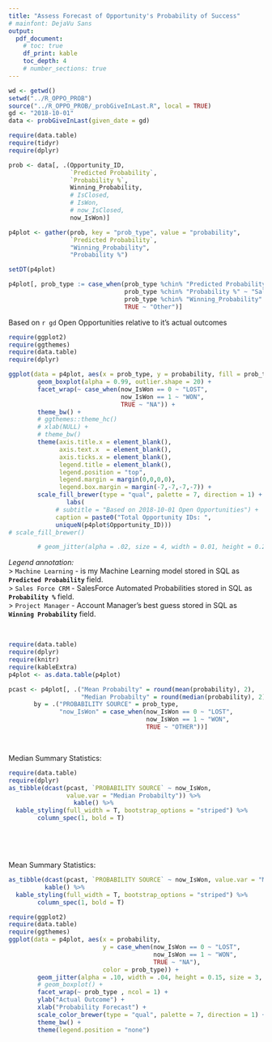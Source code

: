 ```yaml
---
title: "Assess Forecast of Opportunity's Probability of Success"
# mainfont: DejaVu Sans
output:
  pdf_document:
    # toc: true
    df_print: kable
    toc_depth: 4
    # number_sections: true
---
```


<!-- Data to explore: -->

```r
wd <- getwd()
setwd("../R_OPPO_PROB")
source("../R_OPPO_PROB/_probGiveInLast.R", local = TRUE)
gd <- "2018-10-01"
data <- probGiveInLast(given_date = gd)
```

```r
require(data.table)
require(tidyr)
require(dplyr)

prob <- data[, .(Opportunity_ID,
                 `Predicted Probability`,
                 `Probability %`,
                 Winning_Probability,
                 # IsClosed,
                 # IsWon,
                 # now_IsClosed,
                 now_IsWon)]

p4plot <- gather(prob, key = "prob_type", value = "probability",
                 `Predicted Probability`,
                 "Winning_Probability",
                 "Probability %")

setDT(p4plot)

p4plot[, prob_type := case_when(prob_type %chin% "Predicted Probability" ~ "Machine Learning",
                                prob_type %chin% "Probability %" ~ "Sales Force CRM",
                                prob_type %chin% "Winning_Probability" ~ "Project Manager",
                                TRUE ~ "Other")]

```


Based on `r gd` Open Opportunities relative to it's actual outcomes\


  
```r

require(ggplot2)
require(ggthemes)
require(data.table)
require(dplyr)

ggplot(data = p4plot, aes(x = prob_type, y = probability, fill = prob_type)) +
        geom_boxplot(alpha = 0.99, outlier.shape = 20) +
        facet_wrap(~ case_when(now_IsWon == 0 ~ "LOST",
                               now_IsWon == 1 ~ "WON",
                               TRUE ~ "NA")) +
        theme_bw() +
        # ggthemes::theme_hc()
        # xlab(NULL) +
        # theme_bw()
        theme(axis.title.x = element_blank(),
              axis.text.x  = element_blank(),
              axis.ticks.x = element_blank(),
              legend.title = element_blank(),
              legend.position = "top",
              legend.margin = margin(0,0,0,0),
              legend.box.margin = margin(-7,-7,-7,-7)) +
        scale_fill_brewer(type = "qual", palette = 7, direction = 1) +
                labs(
             # subtitle = "Based on 2018-10-01 Open Opportunities") +
             caption = paste0("Total Opportunity IDs: ",
             uniqueN(p4plot$Opportunity_ID)))
# scale_fill_brewer()

        # geom_jitter(alpha = .02, size = 4, width = 0.01, height = 0.2)
```
*Legend annotation:*\
> `Machine Learning` - is my Machine Learning model stored in SQL as **`Predicted Probability`** field.\
> `Sales Force CRM` - SalesForce Automated Probabilities stored in SQL as **`Probability %`** field.\
> `Project Manager` - Account Manager's best guess stored in SQL as  **`Winning Probability`** field.\

  
\   

```r
require(data.table)
require(dplyr)
require(knitr)
require(kableExtra)
p4plot <- as.data.table(p4plot)

pcast <- p4plot[, .("Mean Probabilty" = round(mean(probability), 2),
                    "Median Probabilty" = round(median(probability), 2)),
       by = .("PROBABILITY SOURCE" = prob_type,
              "now_IsWon" = case_when(now_IsWon == 0 ~ "LOST",
                                      now_IsWon == 1 ~ "WON",
                                      TRUE ~ "OTHER"))]

```


  
\  
  


Median Summary Statistics:
```r
require(data.table)
require(dplyr)
as_tibble(dcast(pcast, `PROBABILITY SOURCE` ~ now_IsWon,
                value.var = "Median Probabilty")) %>% 
                  kable() %>%
  kable_styling(full_width = T, bootstrap_options = "striped") %>% 
        column_spec(1, bold = T)
```


  
\  
  
    
    
    
\  


Mean Summary Statistics:

```r
as_tibble(dcast(pcast, `PROBABILITY SOURCE` ~ now_IsWon, value.var = "Mean Probabilty")) %>% 
          kable() %>%
  kable_styling(full_width = T, bootstrap_options = "striped") %>% 
        column_spec(1, bold = T)
```



```r
require(ggplot2)
require(data.table)
require(ggthemes)
ggplot(data = p4plot, aes(x = probability,
                          y = case_when(now_IsWon == 0 ~ "LOST",
                                        now_IsWon == 1 ~ "WON",
                                        TRUE ~ "NA"),
                          color = prob_type)) +
        geom_jitter(alpha = .10, width = .04, height = 0.15, size = 3, color = "black") +
        # geom_boxplot() +
        facet_wrap(~ prob_type , ncol = 1) +
        ylab("Actual Outcome") +
        xlab("Probability Forecast") +
        scale_color_brewer(type = "qual", palette = 7, direction = 1) +
        theme_bw() +
        theme(legend.position = "none")

```



